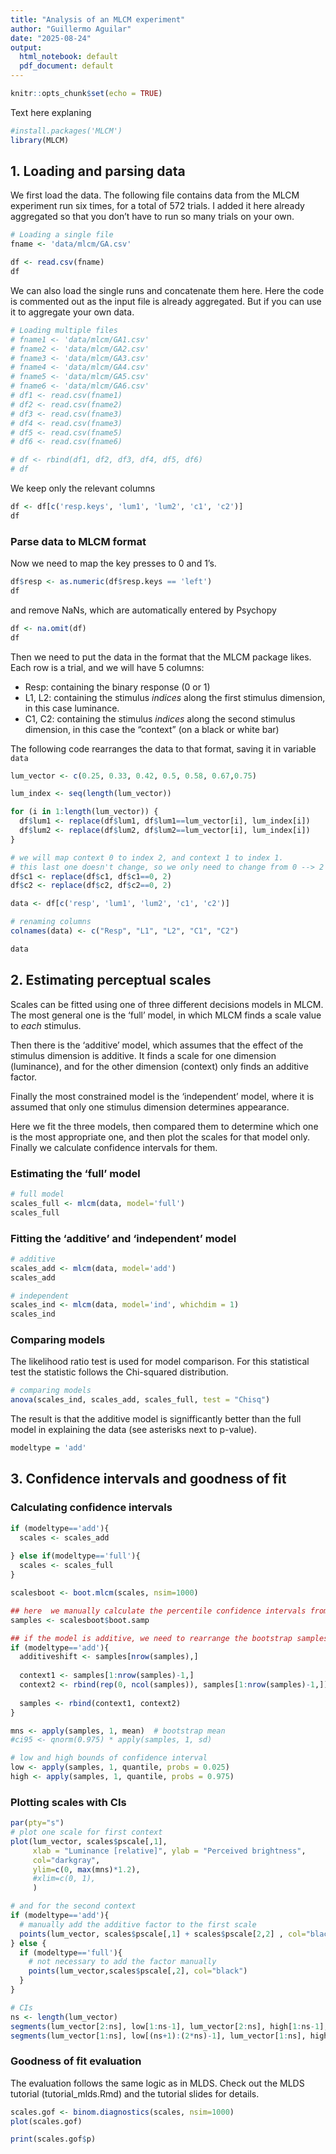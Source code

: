 ```yaml
---
title: "Analysis of an MLCM experiment"
author: "Guillermo Aguilar"
date: "2025-08-24"
output:
  html_notebook: default
  pdf_document: default
---
```


```r
knitr::opts_chunk$set(echo = TRUE)
```

Text here explaning
```r
#install.packages('MLCM')
library(MLCM)
```


## 1. Loading and parsing data

We first load the data. The following file contains data from the MLCM experiment
run six times, for a total of 572 trials.
I added it here already aggregated so that you don't have to run so many trials on your own.
```r
# Loading a single file
fname <- 'data/mlcm/GA.csv'

df <- read.csv(fname)
df
```

We can also load the single runs and concatenate them here. Here the code is commented out
as the input file is already aggregated. But if you can use it to aggregate your own data.

```r
# Loading multiple files
# fname1 <- 'data/mlcm/GA1.csv'
# fname2 <- 'data/mlcm/GA2.csv'
# fname3 <- 'data/mlcm/GA3.csv'
# fname4 <- 'data/mlcm/GA4.csv'
# fname5 <- 'data/mlcm/GA5.csv'
# fname6 <- 'data/mlcm/GA6.csv'
# df1 <- read.csv(fname1)
# df2 <- read.csv(fname2)
# df3 <- read.csv(fname3)
# df4 <- read.csv(fname3)
# df5 <- read.csv(fname5)
# df6 <- read.csv(fname6)

# df <- rbind(df1, df2, df3, df4, df5, df6)
# df
```

We keep only the relevant columns
```r
df <- df[c('resp.keys', 'lum1', 'lum2', 'c1', 'c2')]
df
```

### Parse data to MLCM format

Now we need to map the key presses to 0 and 1's. 
```r
df$resp <- as.numeric(df$resp.keys == 'left')
df
```
and remove NaNs, which are automatically entered by Psychopy

```r
df <- na.omit(df)
df
```
Then we need to put the data in the format that the MLCM package likes.
Each row is a trial, and we will have 5 columns:

- Resp: containing the binary response (0 or 1)
- L1, L2: containing the stimulus *indices* along the first stimulus dimension, 
in this case luminance.
- C1, C2: containing the stimulus *indices* along the second stimulus dimension, 
in this case the "context" (on a black or white bar)

The following code rearranges the data to that format, saving it in variable `data`

```r
lum_vector <- c(0.25, 0.33, 0.42, 0.5, 0.58, 0.67,0.75)

lum_index <- seq(length(lum_vector))

for (i in 1:length(lum_vector)) {
  df$lum1 <- replace(df$lum1, df$lum1==lum_vector[i], lum_index[i])
  df$lum2 <- replace(df$lum2, df$lum2==lum_vector[i], lum_index[i])
}

# we will map context 0 to index 2, and context 1 to index 1. 
# this last one doesn't change, so we only need to change from 0 --> 2
df$c1 <- replace(df$c1, df$c1==0, 2)
df$c2 <- replace(df$c2, df$c2==0, 2)

data <- df[c('resp', 'lum1', 'lum2', 'c1', 'c2')]

# renaming columns
colnames(data) <- c("Resp", "L1", "L2", "C1", "C2")

data
```

## 2. Estimating perceptual scales

Scales can be fitted using one of three different decisions models in MLCM. The
most general one is the 'full' model, in which  MLCM finds a scale value to 
*each* stimulus.

Then there is the 'additive' model, which assumes that the effect of the stimulus 
dimension is additive. It finds a scale for one dimension (luminance), and for 
the other dimension (context) only finds an additive factor.

Finally the most constrained model is the 'independent' model, where it is assumed 
that only one stimulus dimension determines appearance.

Here we fit the three models, then compared them to determine which one is the
most appropriate one, and then plot the scales for that model only. Finally we 
calculate confidence intervals for them.

### Estimating the 'full' model

```r
# full model
scales_full <- mlcm(data, model='full')
scales_full
```

### Fitting the 'additive ' and 'independent' model

```r
# additive
scales_add <- mlcm(data, model='add')
scales_add
```

```r
# independent
scales_ind <- mlcm(data, model='ind', whichdim = 1)
scales_ind
```

### Comparing models 

The likelihood ratio test is used for model comparison. For this statistical test
the statistic follows the Chi-squared distribution.

```r
# comparing models
anova(scales_ind, scales_add, scales_full, test = "Chisq")
```

The result is that the additive model is signifficantly better than the full model 
in explaining the data 
(see asterisks next to p-value). 

```r
modeltype = 'add'
```

## 3. Confidence intervals and goodness of fit

### Calculating confidence intervals

```r
if (modeltype=='add'){
  scales <- scales_add
  
} else if(modeltype=='full'){
  scales <- scales_full
}

scalesboot <- boot.mlcm(scales, nsim=1000)

## here  we manually calculate the percentile confidence intervals from the bootstrap samples
samples <- scalesboot$boot.samp

## if the model is additive, we need to rearrange the bootstrap samples a bit to get a full matrix of samples
if (modeltype=='add'){
  additiveshift <- samples[nrow(samples),]
  
  context1 <- samples[1:nrow(samples)-1,]
  context2 <- rbind(rep(0, ncol(samples)), samples[1:nrow(samples)-1,]) + additiveshift
  
  samples <- rbind(context1, context2)
}

mns <- apply(samples, 1, mean)  # bootstrap mean
#ci95 <- qnorm(0.975) * apply(samples, 1, sd) 

# low and high bounds of confidence interval
low <- apply(samples, 1, quantile, probs = 0.025)
high <- apply(samples, 1, quantile, probs = 0.975)

```

### Plotting scales with CIs

```r
par(pty="s")
# plot one scale for first context
plot(lum_vector, scales$pscale[,1], 
     xlab = "Luminance [relative]", ylab = "Perceived brightness", 
     col="darkgray",
     ylim=c(0, max(mns)*1.2), 
     #xlim=c(0, 1),
     )

# and for the second context
if (modeltype=='add'){
  # manually add the additive factor to the first scale
  points(lum_vector, scales$pscale[,1] + scales$pscale[2,2] , col="black")
} else {
  if (modeltype=='full'){
    # not necessary to add the factor manually
    points(lum_vector,scales$pscale[,2], col="black")
  }
}

# CIs
ns <- length(lum_vector)
segments(lum_vector[2:ns], low[1:ns-1], lum_vector[2:ns], high[1:ns-1], col="darkgray")
segments(lum_vector[1:ns], low[(ns+1):(2*ns)-1], lum_vector[1:ns], high[(ns+1):(2*ns)-1], col="black")
```
### Goodness of fit evaluation

The evaluation follows the same logic as in MLDS. Check out the MLDS tutorial (tutorial_mlds.Rmd) 
and the tutorial slides for details.

```r
scales.gof <- binom.diagnostics(scales, nsim=1000)
plot(scales.gof)
```

```r
print(scales.gof$p)
```
